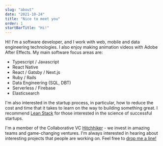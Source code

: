 ```yaml
---
slug: "about"
date: "2021-10-24"
title: "Nice to meet you"
order: 1
startBarTitle: "Hi!"
---
```


Hi! I'm a software developer, and I work with web, mobile and data engineering technologies. I also enjoy making animation videos with Adobe After Effects. My main software focus areas are:<br />

- Typescript / Javascript
- React Native
- React / Gatsby / Next.js
- Ruby / Rails
- Data Engineering (SQL, DBT)
- Serverless / Firebase
- Elasticsearch

I'm also interested in the startup process, in particular, how to reduce the cost and time that it takes to learn on the way to building something great. I recommend [Lean Stack](https://leanstack.com/) for those interested in the science of successful startups.

I'm a member of the Collaborative VC [Hitchhiker](https://hitchhiker.vc) - we invest in amazing teams and game-changing ventures. I'm always interested in hearing about interesting projects that people are working on. Feel free to [drop me a line!](mailto:hi@michaeldawson.com.au)
